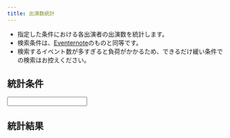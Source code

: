 ```yaml
---
title: 出演数統計
---
```



- 指定した条件における各出演者の出演数を統計します。
- 検索条件は、[Eventernote](https://www.eventernote.com)のものと同等です。
- 検索するイベント数が多すぎると負荷がかかるため、できるだけ緩い条件での検索はお控えください。

## 統計条件

<div class="not-content">
  <Input client:load />
</div>

## 統計結果

<div class="not-content">
  <Output client:load />
</div>

